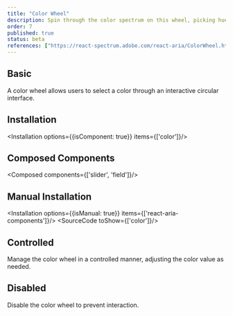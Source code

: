 ```yaml
---
title: "Color Wheel"
description: Spin through the color spectrum on this wheel, picking hues like a game show contestant spins for a prize—fun and functional.
order: 7
published: true
status: beta
references: ["https://react-spectrum.adobe.com/react-aria/ColorWheel.html#props"]
---
```


## Basic
A color wheel allows users to select a color through an interactive circular interface.
<How toUse="colors/color-wheel/color-wheel-demo" />

## Installation
<Installation options={{isComponent: true}} items={['color']}/>

## Composed Components
<Composed components={['slider', 'field']}/>

## Manual Installation
<Installation options={{isManual: true}} items={['react-aria-components']}/>
<SourceCode toShow={['color']}/>

## Controlled
Manage the color wheel in a controlled manner, adjusting the color value as needed.
<How toUse="colors/color-wheel/color-wheel-controlled-demo" />

## Disabled
Disable the color wheel to prevent interaction.
<How toUse="colors/color-wheel/color-wheel-disabled-demo" />
